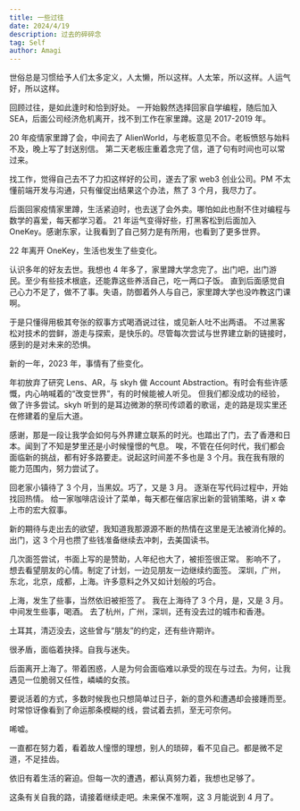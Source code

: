 ```yaml
---
title: 一些过往
date: 2024/4/19
description: 过去的碎碎念
tag: Self
author: Amagi
---
```


世俗总是习惯给予人们太多定义，人太懒，所以这样。人太笨，所以这样。人运气好，所以这样。

回顾过往，是如此逢时和恰到好处。
一开始毅然选择回家自学编程，随后加入 SEA，后面公司经济危机离开，找不到工作在家里蹲。这是 2017-2019 年。

20 年疫情家里蹲了会，中间去了 AlienWorld，与老板意见不合。老板愤怒与始料不及，晚上写了封送别信。
第二天老板庄重着念完了信，道了句有时间也可以常过来。

找工作，觉得自己去不了力扣这样好的公司，遂去了家 web3 创业公司。PM 不太懂前端开发与沟通，只有催促出结果这个办法，熬了 3 个月，我尽力了。

后面回家疫情家里蹲，生活紧迫时，也去送了会外卖。哪怕如此也耐不住对编程与数学的喜爱，每天都学习着。
21 年运气变得好些，打黑客松到后面加入 OneKey。感谢东家，让我看到了自己努力是有所用，也看到了更多世界。

22 年离开 OneKey，生活也发生了些变化。

认识多年的好友去世。我想也 4 年多了，家里蹲大学念完了。出门吧，出门游民。至少有些技术根底，还能靠这些养活自己，吃一两口子饭。
直到后面感觉自己心力不足了，做不了事。失语，防御着外人与自己，家里蹲大学也没咋教这门课啊。

于是只懂得用极其夸张的叙事方式喝酒说过往，或见新人吐不出两语。
不过黑客松对技术的尝鲜，游走与探索，是快乐的。尽管每次尝试与世界建立新的链接时，感到的是对未来的恐惧。

新的一年，2023 年，事情有了些变化。

年初放弃了研究 Lens、AR，与 skyh 做 Account Abstraction。有时会有些许感慨，内心呐喊着的“改变世界”，有的时候能被人听见。
但我们都没成功的经验，做了许多尝试。skyh 听到的是耳边微渺的祭司传颂着的歌谣，走的路是现实里还在修建着的皇后大道。

感谢，那是一段让我学会如何与外界建立联系的时光。也踏出了门，去了香港和日本。闻到了不知是梦里还是小时候憧憬的气息。
唉，不管在任何时代，我们都会面临新的挑战，都有好多路要走。说起这时间差不多也是 3 个月。我在我有限的能力范围内，努力尝试了。

回老家小镇待了 3 个月，当黑奴。巧了，又是 3 月。
逐渐在写代码过程中，开始找回热情。
给一家咖啡店设计了菜单，每天都在催店家出新的营销策略，讲 x 幸上市的宏大叙事。

新的期待与走出去的欲望，我知道我那源源不断的热情在这里是无法被消化掉的。
出门，这 3 个月也攒了些钱准备继续去冲刺，去美国读书。

几次面签尝试，书面上写的是赞助，人年纪也大了，被拒签很正常。
影响不了，想去看望朋友的心情。制定了计划，一边见朋友一边继续约面签。
深圳，广州，东北，北京，成都，上海。许多意料之外又如计划般的巧合。

上海，发生了些事，当然依旧被拒签了。
我在上海待了 3 个月，是，又是 3 月。
中间发生些事，喝酒。
去了杭州，广州，深圳，还有没去过的城市和香港。

土耳其，清迈没去，这些曾与“朋友”的约定，还有些许期许。

很矛盾，面临着抉择。自我与迷失。

后面离开上海了。带着困惑，人是为何会面临难以承受的现在与过去。为何，让我遇见一位脆弱又任性，嶙嶙的女孩。

要说活着的方式，多数时候我也只想简单过日子，新的意外和遭遇却会接踵而至。时常惊讶像看到了命运那条模糊的线，尝试着去抓，至无可奈何。

唏嘘。

一直都在努力着，看着故人憧憬的理想，别人的琐碎，看不见自己。都是微不足道，不足挂齿。

依旧有着生活的窘迫。但每一次的遭遇，都认真努力着，我想也足够了。

这条有关自我的路，请接着继续走吧。未来保不准啊，这 3 月能说到 4 月了。
